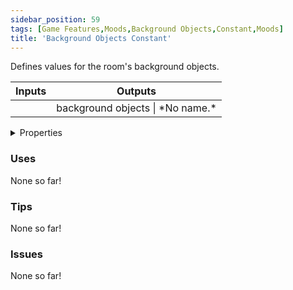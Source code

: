 ```yaml
---
sidebar_position: 59
tags: [Game Features,Moods,Background Objects,Constant,Moods]
title: 'Background Objects Constant'
---
```


Defines values for the room's background objects.



<IChip uuid="c6e9ffef-b505-41d3-bb2d-ff86838398c6"/>

<table><thead><tr><th>Inputs</th><th>Outputs</th></tr></thead><tbody><tr><td /><td>background objects | *No name.*</td></tr></tbody></table>

<details>
  <summary>Properties</summary>
  <div>
    <div>
    <table>
      <tbody>
        <tr>
          <td>Is beta required?</td>
          <td>No</td>
        </tr>
        <tr>
          <td>Is chip a trolling risk?</td>
          <td>No</td>
        </tr>
        <tr>
          <td>Is chip a role assignment risk?</td>
          <td>No</td>
        </tr>
        <tr>
          <td>Chip UUID</td>
          <td>c6e9ffef-b505-41d3-bb2d-ff86838398c6</td>
        </tr>
        <tr>
          <td>Room availability</td>
          <td>Available everywhere</td>
        </tr>
      </tbody>
    </table>
    </div>
  </div>
</details>

### Uses

None so far!

### Tips

None so far!

### Issues

None so far!